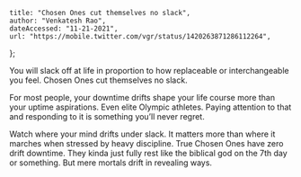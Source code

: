     title: "Chosen Ones cut themselves no slack", 
    author: "Venkatesh Rao", 
    dateAccessed: "11-21-2021", 
    url: "https://mobile.twitter.com/vgr/status/1420263871286112264",
};

You will slack off at life in proportion to how replaceable or interchangeable
you feel. Chosen Ones cut themselves no slack.

For most people, your downtime drifts shape your life course more than your
uptime aspirations. Even elite Olympic athletes. Paying attention to that and
responding to it is something you’ll never regret.

Watch where your mind drifts under slack. It matters more than where it marches
when stressed by heavy discipline. True Chosen Ones have zero drift downtime. 
They kinda just fully rest like the biblical god on the 7th day or something.
But mere mortals drift in revealing ways.